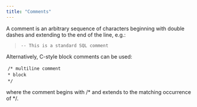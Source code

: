 ```yaml
---
title: "Comments"
---
```


<div id="comments" class="registered_link"></div>

A comment is an arbitrary sequence of characters beginning with double dashes and extending to the end of the line, e.g.:

> `-- This is a standard SQL comment`

Alternatively, C-style block comments can be used:

 `/* multiline comment`  
 `* block`  
 `*/`

where the comment begins with /* and extends to the matching occurrence of */.
